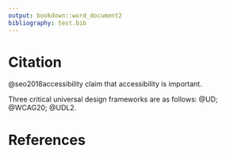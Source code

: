 ```yaml
---
output: bookdown::word_document2
bibliography: test.bib
---
```


# Citation

@seo2018accessibility claim that accessibility is important.

Three critical universal design frameworks are as follows: @UD; @WCAG20; @UDL2.

# References

